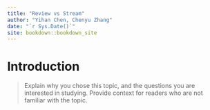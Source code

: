 ```yaml
--- 
title: "Review vs Stream"
author: "Yihan Chen, Chenyu Zhang"
date: "`r Sys.Date()`"
site: bookdown::bookdown_site
---
```


# Introduction

> Explain why you chose this topic, and the questions you are interested in studying. Provide context for readers who are not familiar with the topic.